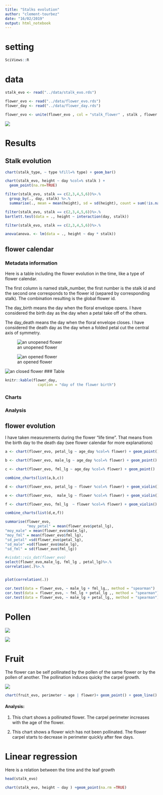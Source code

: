 ```yaml
---
title: "Stalks evolution"
author: "clement-tourbez"
date: "16/02/2019"
output: html_notebook
---
```

# setting
 
```r
SciViews::R
```

# data
```r
stalk_evo <- read("../data/stalk_evo.rds")

flower_evo <- read("../data/flower_evo.rds")
flower_day <- read("../data/flower_day.rds")

flower_evo <- unite(flower_evo , col = "stalk_flower" , stalk , flower , sep = "_")
```

![](../figure/figure1.jpg)

# Results


## Stalk evolution

```r
chart(stalk_type, ~ type %fill=% type) + geom_bar() 
```


```r
chart(stalk_evo, height ~ day %col=% stalk ) + 
  geom_point(na.rm=TRUE)


```


```r
filter(stalk_evo, stalk == c(2,3,4,5,6))%>.%
  group_by(., day, stalk) %>.%
  summarise(., mean = mean(height), sd = sd(height), count = sum(!is.na(height)))
```

```r
filter(stalk_evo, stalk == c(2,3,4,5,6))%>.%
bartlett.test(data = ., height ~ interaction(day, stalk))
```



```r
filter(stalk_evo, stalk == c(2,3,4,5,6))%>.%

anova(anova. <- lm(data = ., height ~ day * stalk))
```





## flower calendar


### Metadata information


Here is a table including the flower evolution in the time, like a type of flower calendar.

The first column is named stalk_number, the first number is the stalk id and the second one corresponds to the flower id (separed by corresponding stalk). The combination resulting is the global flower id.

The day_birth means the day when the floral envelope opens. I have considered the birth day as the day when a petal take off of the others.

The day_death means the day when the floral envelope closes. I have considered the death day as the day when a folded petal cut the central axis of symmetry.

![an unopened flower](../figure/figure 3.jpg)

![an opened flower](../figure/figure 5.jpg)

![an closed flower](../figure/figure 4.jpg)
### Table
```r


knitr::kable(flower_day,
               caption = "day of the flower birth")
```


### Charts 


### Analysis



## flower evolution

I have taken measurements during the flower "life time". That means from the birth day to the death day (see flower calendar for more explanations)

```r
a <- chart(flower_evo, petal_lg ~ age_day %col=% flower) + geom_point()

b <- chart(flower_evo, male_lg ~ age_day %col=% flower) + geom_point()

c <- chart(flower_evo, fml_lg ~ age_day %col=% flower) + geom_point()

combine_charts(list(a,b,c))
```


```r
d <- chart(flower_evo, petal_lg ~ flower %col=% flower) + geom_violin()

e <- chart(flower_evo,  male_lg ~ flower %col=% flower) + geom_violin()

f <- chart(flower_evo, fml_lg  ~ flower %col=% flower) + geom_violin()

combine_charts(list(d,e,f))


```

```r
summarise(flower_evo, 
          "moy_petal" = mean(flower_evo$petal_lg),
"moy_male" = mean(flower_evo$male_lg),
"moy_fml" = mean(flower_evo$fml_lg),
"sd_petal" =sd(flower_evo$petal_lg),
"sd_male" =sd(flower_evo$male_lg),
"sd_fml" = sd(flower_evo$fml_lg))
```



```r

#visdat::vis_dat(flower_evo)
select(flower_evo,male_lg, fml_lg , petal_lg)%>.%
correlation(.)%>.%


plot(correlation(.))
```

```r
cor.test(data = flower_evo, ~ male_lg + fml_lg,, method = "spearman")
cor.test(data = flower_evo, ~ fml_lg + petal_lg ,, method = "spearman")
cor.test(data = flower_evo, ~ male_lg + petal_lg,, method = "spearman")
```


# Pollen

![](../figure/polen1.jpg)


![](../figure/pollen2.jpg)



# Fruit

The flower can be self pollinated by the pollen of the same flower or by the pollen of another. The pollination induces quicky the carpel growth.


![](../figure/figure 6.jpg)



```r
chart(fruit_evo, perimeter ~ age | flower)+ geom_point() + geom_line()
```

#### Analysis:

1) This chart shows a pollinated flower. The carpel perimeter increases with the age of the flower.



2) This chart shows a flower wich has not been pollinated. The flower carpel starts to decrease in perimeter quickly after few days.



# Linear regression 

Here is a relation between the time and the leaf growth



```r
head(stalk_evo)
```



```r
chart(stalk_evo, height ~ day ) +geom_point(na.rm =TRUE)
```













